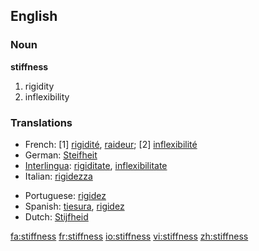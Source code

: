 ==English==

===Noun===
'''stiffness'''

# rigidity
# inflexibility

===Translations===
{{top}}
*French: [1] [[rigidité]], [[raideur]]; [2] [[inflexibilité]]
*German: [[Steifheit]] 
*[[Interlingua]]: [[rigiditate]], [[inflexibilitate]] 
*Italian: [[rigidezza]] 
{{mid}}
*Portuguese: [[rigidez]] 
*Spanish: [[tiesura]], [[rigidez]]
*Dutch: [[Stijfheid]]
{{bottom}}

[[fa:stiffness]]
[[fr:stiffness]]
[[io:stiffness]]
[[vi:stiffness]]
[[zh:stiffness]]